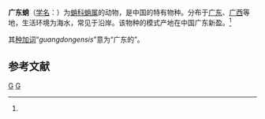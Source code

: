 {{Speciesbox
| genus = Octopus
| species = guangdongensis
| authority = (Dong, 1976)<ref name='id10922'>{{cite web| url =http://www.bioinfo.cn/db05/BjdwSpecies.php?action=view&id=10922| title =广东蛸| work =《中国动物物种编目数据库》| publisher =中国科学院微生物研究所| author =中国科学院动物研究所| accessdate =2009-04-28| deadurl =yes| archiveurl =https://web.archive.org/web/20160305070546/http://www.bioinfo.cn/db05/BjdwSpecies.php?action=view&id=10922| archivedate =2016-03-05}}</ref>
}}

'''广东蛸'''（[[学名|学名]]：{{lang|la|''Octopus guangdongensis''}}）为[[蛸科|蛸科]][[蛸属|蛸属]]的动物，是中国的特有物种。分布于[[广东|广东]]、[[广西|广西]]等地，生活环境为海水，常见于沿岸。该物种的模式产地在中国广东新盈。<ref name='id10922'/>

其[[种加词|种加词]]“''guangdongensis''”意为“广东的”。

== 参考文献 ==
{{reflist}}

{{Taxonbar|from=Q2211571}}

[[Category:蛸属|G]]
[[Category:1976年描述的动物|G]]


{{章魚小作品}}